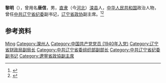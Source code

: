 {{Other uses|subject=1925年出生的中國政治人物|other=與“'''黎明'''”名稱相近或相同的條目|黎明 (消歧義)}}

'''黎明'''（{{bd|1925年|2月|2017年|8月22日}}），曾用名'''唐信'''，男，[[直隶|直隶]]（今[[河北|河北]]）[[滦县|滦县]]人，[[中华人民共和国|中华人民共和国]]政治人物，曾任[[中共辽宁省纪委|中共辽宁省纪委]]副书记，[[辽宁省政协|辽宁省政协]]副主席。<ref>{{Cite book|title=中华人民共和国职官志|author=何虎生, 李耀东, 向常福主编|publisher=中国社会出版社|year=2003|isbn=9787800883934|location=北京|pages=}}</ref><ref>{{Cite web|title=省政协原副主席黎明同志逝世|url=http://www.lnzx.gov.cn/lnszx/zhengxiegonggao/2017-08-26/Article_267190.shtml|accessdate=2020-10-02|work=政协辽宁省委员会}}</ref>

== 参考资料 ==
{{reflist}}

{{中国人物小作品}}

{{Authority control}}
{{DEFAULTSORT:Li黎}}
[[Category:黎姓|Ming]]
[[Category:灤州人|Category:灤州人]]
[[Category:中国共产党党员_(1940年入党)|Category:中国共产党党员 (1940年入党)]]
[[Category:辽宁省财政局副局长|Category:辽宁省财政局副局长]]
[[Category:中共辽宁省委组织部副部长|Category:中共辽宁省委组织部副部长]]
[[Category:中共辽宁省纪委副书记|Category:中共辽宁省纪委副书记]]
[[Category:遼寧省政協副主席|Category:遼寧省政協副主席]]